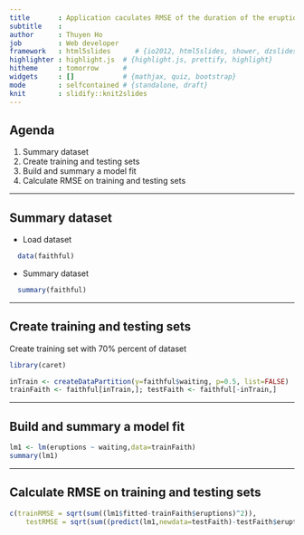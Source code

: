 ```yaml
---
title       : Application caculates RMSE of the duration of the eruption for the Old Faithful geyser
subtitle    : 
author      : Thuyen Ho
job         : Web developer
framework   : html5slides      # {io2012, html5slides, shower, dzslides, ...}
highlighter : highlight.js  # {highlight.js, prettify, highlight}
hitheme     : tomorrow      # 
widgets     : []            # {mathjax, quiz, bootstrap}
mode        : selfcontained # {standalone, draft}
knit        : slidify::knit2slides
---
```


## Agenda

1. Summary dataset
2. Create training and testing sets
3. Build and summary a model fit
4. Calculate RMSE on training and testing sets

---

## Summary dataset

- Load dataset

```r
  data(faithful)
```

- Summary dataset

```r
  summary(faithful)
```

---

## Create training and testing sets

Create training set with 70% percent of dataset

```r
library(caret)
```

```r
inTrain <- createDataPartition(y=faithful$waiting, p=0.5, list=FALSE)
trainFaith <- faithful[inTrain,]; testFaith <- faithful[-inTrain,]
```

---

## Build and summary a model fit

```r
lm1 <- lm(eruptions ~ waiting,data=trainFaith)
summary(lm1)
```

---

## Calculate RMSE on training and testing sets

```r
c(trainRMSE = sqrt(sum((lm1$fitted-trainFaith$eruptions)^2)),
    testRMSE = sqrt(sum((predict(lm1,newdata=testFaith)-testFaith$eruptions)^2)))
```
